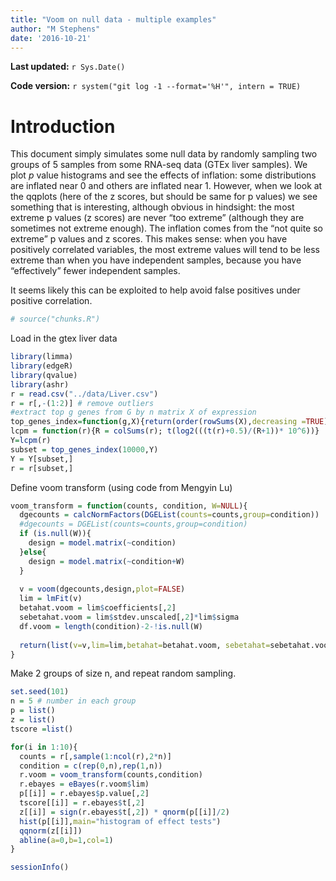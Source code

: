 ```yaml
---
title: "Voom on null data - multiple examples"
author: "M Stephens"
date: '2016-10-21'
---
```


**Last updated:** `r Sys.Date()`

**Code version:** `r system("git log -1 --format='%H'", intern = TRUE)`

# Introduction

This document simply simulates some null data by randomly sampling two groups of 5 samples from some RNA-seq data (GTEx liver samples). We plot $p$ value histograms and see the effects of inflation: some distributions are inflated near 0 and others are inflated near 1. However, when we look at the qqplots (here of the z scores, but should be same for p values) we see something that is interesting, although obvious in hindsight: the most extreme p values (z scores) are never "too extreme" (although they are sometimes not extreme enough). The inflation comes from the "not quite so extreme" p values and z scores. This makes sense: when you have positively correlated variables, the most extreme values will tend to be less extreme than when you have independent samples, because you have "effectively" fewer independent samples. 

It seems likely this can be exploited to help avoid false positives under positive correlation.



```r
# source("chunks.R")
```

Load in the gtex liver data 
```r
library(limma)
library(edgeR)
library(qvalue)
library(ashr)
r = read.csv("../data/Liver.csv")
r = r[,-(1:2)] # remove outliers
#extract top g genes from G by n matrix X of expression
top_genes_index=function(g,X){return(order(rowSums(X),decreasing =TRUE)[1:g])}
lcpm = function(r){R = colSums(r); t(log2(((t(r)+0.5)/(R+1))* 10^6))}
Y=lcpm(r)
subset = top_genes_index(10000,Y)
Y = Y[subset,]
r = r[subset,]
```


Define voom transform (using code from Mengyin Lu)
```r
voom_transform = function(counts, condition, W=NULL){
  dgecounts = calcNormFactors(DGEList(counts=counts,group=condition))
  #dgecounts = DGEList(counts=counts,group=condition)
  if (is.null(W)){
    design = model.matrix(~condition)
  }else{
    design = model.matrix(~condition+W)
  }
  
  v = voom(dgecounts,design,plot=FALSE)
  lim = lmFit(v)
  betahat.voom = lim$coefficients[,2]
  sebetahat.voom = lim$stdev.unscaled[,2]*lim$sigma
  df.voom = length(condition)-2-!is.null(W)
  
  return(list(v=v,lim=lim,betahat=betahat.voom, sebetahat=sebetahat.voom, df=df.voom, v=v))
}

```


Make 2 groups of size n, and repeat random sampling.
```r
set.seed(101) 
n = 5 # number in each group
p = list()
z = list()
tscore =list()

for(i in 1:10){
  counts = r[,sample(1:ncol(r),2*n)]
  condition = c(rep(0,n),rep(1,n))
  r.voom = voom_transform(counts,condition)
  r.ebayes = eBayes(r.voom$lim)
  p[[i]] = r.ebayes$p.value[,2]
  tscore[[i]] = r.ebayes$t[,2]
  z[[i]] = sign(r.ebayes$t[,2]) * qnorm(p[[i]]/2)
  hist(p[[i]],main="histogram of effect tests")
  qqnorm(z[[i]])
  abline(a=0,b=1,col=1)
}
```



```r
sessionInfo()
```
